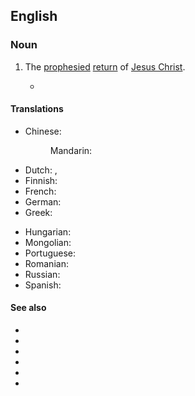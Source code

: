 {{also|Second Coming}}
==English==
{{wikipedia|Second Coming of Christ}}

===Noun===
{{en-noun}}

# {{lb|en|Christianity}} The [[prophesied]] [[return]] of [[Jesus Christ]].
#* {{quote-book|1=en|year=1926|author=Sir Arthur Conan Doyle|authorlink=Arthur Conan Doyle|title=The Land of Mist|url=http://gutenberg.net.au/ebooks06/0601351h.html|passage==When Malone next looked round he was gone. "He is one of these '''Second-coming''' fanatics," he whispered to Enid. There are a lot of them - Christadelphians, Russellites, Bible Students and what-not.}}

====Translations====
{{trans-top|the return of Jesus Christ}}
* Chinese:
*: Mandarin: {{t-needed|cmn}}
* Dutch: {{t+|nl|wederkomst|f}}, {{t|nl|tweede komst|f}}
* Finnish: {{t|fi|[[toinen]] [[tuleminen]]}}
* French: {{t+|fr|retour}}
* German: {{t+|de|Wiederkunft|f}}
* Greek: {{t|el|Δευτέρα Παρουσία}}
{{trans-mid}}
* Hungarian: {{t|hu|[[második]] [[eljövetel]]}}
* Mongolian: {{t|mn|хоёр дахь ирэлт|sc=Cyrl}}
* Portuguese: {{t|pt|segunda vinda|f}}
* Romanian: {{t|ro|a doua venire|f}}
* Russian: {{t|ru|второе пришествие|n}}
* Spanish: {{t|es|segunda venida|f}}
{{trans-bottom}}

====See also====
* {{l|en|apocalypse}}
* {{l|en|apocatastasis}}
* {{l|en|armageddon}}
* {{l|en|day of reckoning}}
* {{l|en|judgment day}}
* {{l|en|Last Judgment}}